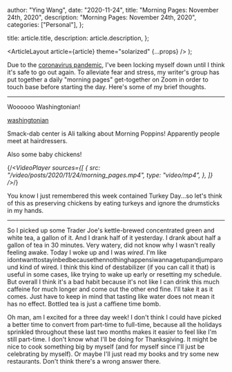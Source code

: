 
  author: "Ying Wang",
  date: "2020-11-24",
  title: "Morning Pages: November 24th, 2020",
  description: "Morning Pages: November 24th, 2020",
  categories: ["Personal"],
};

  title: article.title,
  description: article.description,
};

  <ArticleLayout article={article} theme="solarized" {...props} />
);

Due to the [coronavirus
pandemic](https://en.wikipedia.org/wiki/2019-20_coronavirus_pandemic), I've been
locking myself down until I think it's safe to go out again. To alleviate fear
and stress, my writer's group has put together a daily "morning pages"
get-together on Zoom in order to touch base before starting the day. Here's some
of my brief thoughts.

---

Woooooo Washingtonian!

[washingtonian](/img/posts/2020/11/24/morning_pages.jpg)

Smack-dab center is Ali talking about Morning Poppins! Apparently people meet at
hairdressers.

Also some baby chickens!

{/*<VideoPlayer
  sources={[
    {
      src: "/video/posts/2020/11/24/morning_pages.mp4",
      type: "video/mp4",
    },
  ]}
/>*/}

You know I just remembered this week contained Turkey Day...so let's think of
this as preserving chickens by eating turkeys and ignore the drumsticks in my
hands.

---

So I picked up some Trader Joe's kettle-brewed concentrated green and white tea,
a gallon of it. And I drank half of it yesterday. I drank about half a gallon of
tea in 30 minutes. Very watery, did not know why I wasn't really feeling awake.
Today I woke up and I was _wired_. I'm like
idontwanttostayinbedbecausethennothinghappensiwannagetupandjumparound kind of
wired. I think this kind of destabilizer (if you can call it that) is useful in
some cases, like trying to wake up early or resetting my schedule. But overall I
think it's a bad habit because it's not like I can drink this much caffeine for
much longer and come out the other end fine. I'll take it as it comes. Just have
to keep in mind that tasting like water does not mean it has no effect. Bottled
tea is just a caffiene time bomb.

Oh man, am I excited for a three day week! I don't think I could have picked a
better time to convert from part-time to full-time, because all the holidays
sprinkled throughout these last two months makes it easier to feel like I'm
still part-time. I don't know what I'll be doing for Thanksgiving. It might be
nice to cook something big by myself (and for myself since I'll just be
celebrating by myself). Or maybe I'll just read my books and try some new
restaurants. Don't think there's a wrong answer there.
